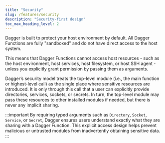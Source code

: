 ```yaml
---
title: "Security"
slug: /features/security
description: "Security-first design"
toc_max_heading_level: 2
---
```



Dagger is built to protect your host environment by default. All Dagger Functions are fully "sandboxed" and do not have direct access to the host system.

This means that Dagger Functions cannot access host resources - such as the host environment, host services, host filesystem, or host SSH agent - unless you explicitly grant permission by passing them as arguments.

Dagger’s security model treats the top-level module (i.e., the main function or highest-level call) as the single place where sensitive resources are introduced. It is only through this call that a user can explicitly provide directories, services, sockets, or secrets. In turn, the top-level module may pass these resources to other installed modules if needed, but there is never any implicit sharing.

:::important
By requiring typed arguments such as `Directory`, `Socket`, `Service`, or `Secret`, Dagger ensures users understand exactly what they are sharing with a Dagger Function. This explicit access design helps prevent malicious or untrusted modules from inadvertently obtaining sensitive data.
:::
